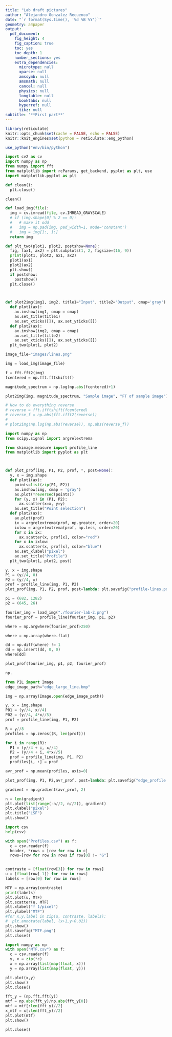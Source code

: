 ```yaml
---
title: "Lab draft pictures"
author: "Alejandro Gonzalez Recuenco"
date: "`r format(Sys.time(), '%d %B %Y')`"
geometry: a4paper
output:
  pdf_document:
    fig_height: 4
    fig_caption: true
    toc: yes
    toc_depth: 1
    number_sections: yes
    extra_dependencies:
      microtype: null
      xparse: null
      amssymb: null
      amsmath: null
      cancel: null
      physics: null
      longtable: null
      booktabs: null
      hyperref: null
      tikz: null
subtitle: '**First part**'
---
```



```r
library(reticulate)
knitr::opts_chunk$set(cache = FALSE, echo = FALSE)
knitr::knit_engines$set(python = reticulate::eng_python)

use_python("env/bin/python")

```


```python
import cv2 as cv
import numpy as np
from numpy import fft
from matplotlib import rcParams, get_backend, pyplot as plt, use
import matplotlib.pyplot as plt

def clean():
  plt.close()

clean()

def load_img(file):
  img = cv.imread(file, cv.IMREAD_GRAYSCALE)
  # if (img.shape[0] % 2 == 0):
  #   # make it odd
  #   img = np.pad(img, pad_width=1, mode='constant')
  #   img = img[1:, 1:]
  return img

def plt_two(plot1, plot2, postshow=None):
  fig, (ax1, ax2) = plt.subplots(1, 2, figsize=(16, 9))
  print(plot1, plot2, ax1, ax2)
  plot1(ax1)
  plot2(ax2)
  plt.show()
  if postshow:
    postshow()
  plt.close()



def plot2img(img1, img2, title1="Input", title2="Output", cmap='gray'):
  def plot1(ax):
    ax.imshow(img1, cmap = cmap)
    ax.set_title(title1)
    ax.set_xticks([]), ax.set_yticks([])
  def plot2(ax):
    ax.imshow(img2, cmap = cmap)
    ax.set_title(title2)
    ax.set_xticks([]), ax.set_yticks([])
  plt_two(plot1, plot2)


```

```python

image_file="images/lines.png"

img = load_img(image_file)

f = fft.fft2(img)
fcentered = np.fft.fftshift(f)

magnitude_spectrum = np.log(np.abs(fcentered)+1)

plot2img(img, magnitude_spectrum, "Sample image", "FT of sample image")

# How to do everything reverse
# reverse = fft.ifftshift(fcentered)
# reverse_f = np.abs(fft.ifft2(reverse))
#
# plot2img(np.log(np.abs(reverse)), np.abs(reverse_f))

```

```python
import numpy as np
from scipy.signal import argrelextrema

from skimage.measure import profile_line
from matplotlib import pyplot as plt



def plot_prof(img, P1, P2, prof, *, post=None):
  y, x = img.shape
  def plot1(ax):
    points=list(zip(P1, P2))
    ax.imshow(img, cmap = 'gray')
    ax.plot(*reversed(points))
    for (y, x) in (P1, P2):
      ax.scatter(x=x, y=y)
    ax.set_title("Point selection")
  def plot2(ax):
    ax.plot(prof)
    ix = argrelextrema(prof, np.greater, order=20)
    ixlow = argrelextrema(prof, np.less, order=20)
    for x in ix:
      ax.scatter(x, prof[x], color="red")
    for x in ixlow:
      ax.scatter(x, prof[x], color="blue")
    ax.set_xlabel("pixel")
    ax.set_title("Profile")
  plt_two(plot1, plot2, post)

```

```python

y, x = img.shape
P1 = (y//4, 0)
P2 = (y//4, x)
prof = profile_line(img, P1, P2)
plot_prof(img, P1, P2, prof, post=lambda: plt.savefig("profile-lines.pdf"))

```

```python
p1 = (682, 1282)
p2 = (645, 26)

fourier_img = load_img("./fourier-lab-2.png")
fourier_prof = profile_line(fourier_img, p1, p2)

where = np.argwhere(fourier_prof>250)

where = np.array(where.flat)

dd = np.diff(where) != 1
dd = np.insert(dd, 0, 0)
where[dd]

plot_prof(fourier_img, p1, p2, fourier_prof)

np.


```

```python
from PIL import Image
edge_image_path="edge_large_line.bmp"

img = np.array(Image.open(edge_image_path))

y, x = img.shape
P01 = (y//4, x//4)
P02 = (y//4, 4*x//5)
prof = profile_line(img, P1, P2)

R = y//8
profiles = np.zeros((R, len(prof)))

for i in range(R):
  P1 = (y//4 + i, x//4)
  P2 = (y//4 + i, 4*x//5)
  prof = profile_line(img, P1, P2)
  profiles[i, :] = prof

avr_prof = np.mean(profiles, axis=0)

plot_prof(img, P1, P2,avr_prof, post=lambda: plt.savefig("edge_profile.png"));

gradient = np.gradient(avr_prof, 2)

n = len(gradient)
plt.plot(list(range(-n//2, n//2)), gradient)
plt.xlabel("pixel")
plt.title("LSF")
plt.show()

```

```python
import csv
help(csv)

with open("Profiles.csv") as f:
  c = csv.reader(f)
  header, *rows = [row for row in c]
  rows=[row for row in rows if row[0] != "G"]


contraste = [float(row[3]) for row in rows]
u = [float(row[-1]) for row in rows]
labels = [row[0] for row in rows]

MTF = np.array(contraste)
print(labels)
plt.plot(u, MTF)
plt.scatter(u, MTF)
plt.xlabel("f 1/pixel")
plt.ylabel("MTF")
#for x,y,label in zip(u, contraste, labels):
#  plt.annotate(label, (x+1,y+0.02))
plt.show()
plt.savefig("MTF.png")
plt.close()
```



```python
import numpy as np
with open("MTF.csv") as f:
  c = csv.reader(f)
  y, x = zip(*c)
  x = np.array(list(map(float, x)))
  y = np.array(list(map(float, y)))

plt.plot(x,y)
plt.show()
plt.close()
```


```python
fft_y = (np.fft.fft(y))
mtf = np.abs(fft_y)/np.abs(fft_y[0])
mtf = mtf[:len(fft_y)//2]
x_mtf = x[:len(fft_y)//2]
plt.plot(mtf)
plt.show()

plt.close()
```
